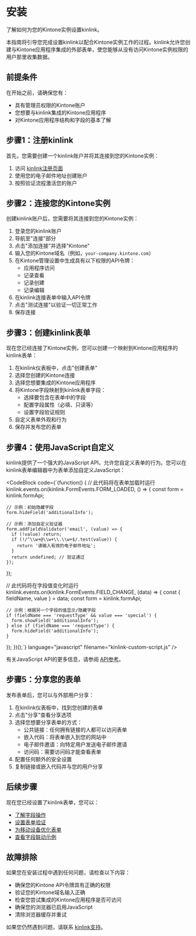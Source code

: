 
# 安装

<div className="mt-2 text-lg text-muted-foreground">
  了解如何为您的Kintone实例设置kinlink。
</div>

<div className="docs-content">

本指南将引导您完成设置kinlink以配合Kintone实例工作的过程。kinlink允许您创建与Kintone应用程序集成的外部表单，使您能够从没有访问Kintone实例权限的用户那里收集数据。

## 前提条件

在开始之前，请确保您有：

- 具有管理员权限的Kintone账户
- 您想要与kinlink集成的Kintone应用程序
- 对Kintone应用程序结构和字段的基本了解

## 步骤1：注册kinlink

首先，您需要创建一个kinlink账户并将其连接到您的Kintone实例：

1. 访问 [kinlink注册页面](https://kinlink.io/signup)
2. 使用您的电子邮件地址创建账户
3. 按照验证流程激活您的账户

## 步骤2：连接您的Kintone实例

创建kinlink账户后，您需要将其连接到您的Kintone实例：

1. 登录您的kinlink账户
2. 导航至"连接"部分
3. 点击"添加连接"并选择"Kintone"
4. 输入您的Kintone域名（例如，`your-company.kintone.com`）
5. 在Kintone管理设置中生成具有以下权限的API令牌：
    - 应用程序访问
    - 记录查看
    - 记录创建
    - 记录编辑
6. 在kinlink连接表单中输入API令牌
7. 点击"测试连接"以验证一切正常工作
8. 保存连接

## 步骤3：创建kinlink表单

现在您已经连接了Kintone实例，您可以创建一个映射到Kintone应用程序的kinlink表单：

1. 在kinlink仪表板中，点击"创建表单"
2. 选择您创建的Kintone连接
3. 选择您想要集成的Kintone应用程序
4. 将Kintone字段映射到kinlink表单字段：
    - 选择要包含在表单中的字段
    - 配置字段属性（必填、只读等）
    - 设置字段验证规则
5. 自定义表单外观和行为
6. 保存并发布您的表单

## 步骤4：使用JavaScript自定义

kinlink提供了一个强大的JavaScript API，允许您自定义表单的行为。您可以在kinlink表单编辑器中为表单添加自定义JavaScript：

<CodeBlock
  code={`(function() {
  // 此代码将在表单加载时运行
  kinlink.events.on(kinlink.FormEvents.FORM_LOADED, () => {
    const form = kinlink.formApi;
    
    // 示例：初始隐藏字段
    form.hideField('additionalInfo');
    
    // 示例：添加自定义验证器
    form.addFieldValidator('email', (value) => {
      if (!value) return;
      if (!/^\\w+@\\w+\\.\\w+$/.test(value)) {
        return '请输入有效的电子邮件地址';
      }
      return undefined; // 验证通过
    });
  });
  
  // 此代码将在字段值变化时运行
  kinlink.events.on(kinlink.FormEvents.FIELD_CHANGE, (data) => {
    const { fieldName, value } = data;
    const form = kinlink.formApi;
    
    // 示例：根据另一个字段的值显示/隐藏字段
    if (fieldName === 'requestType' && value === 'special') {
      form.showField('additionalInfo');
    } else if (fieldName === 'requestType') {
      form.hideField('additionalInfo');
    }
  });
})();`}
  language="javascript"
  filename="kinlink-custom-script.js"
/>

有关JavaScript API的更多信息，请参阅 [API参考](/docs/api-reference)。

## 步骤5：分享您的表单

发布表单后，您可以与外部用户分享：

1. 在kinlink仪表板中，找到您创建的表单
2. 点击"分享"查看分享选项
3. 选择您想要分享表单的方式：
    - 公共链接：任何拥有链接的人都可以访问表单
    - 嵌入代码：将表单嵌入到您的网站中
    - 电子邮件邀请：向特定用户发送电子邮件邀请
    - 访问码：需要访问码才能查看表单
4. 配置任何额外的安全设置
5. 复制链接或嵌入代码并与您的用户分享

## 后续步骤

现在您已经设置了kinlink表单，您可以：

- [了解字段操作](/docs/guides/field-operations)
- [设置表单验证](/docs/guides/form-validation)
- [为移动设备优化表单](/docs/guides/mobile-adaptation)
- [查看字段联动示例](/docs/examples/field-linking)

## 故障排除

如果您在安装过程中遇到任何问题，请检查以下内容：

- 确保您的Kintone API令牌具有正确的权限
- 验证您的Kintone域名输入正确
- 检查您尝试集成的Kintone应用程序是否可访问
- 确保您的浏览器已启用JavaScript
- 清除浏览器缓存并重试

如果您仍然遇到问题，请联系 [kinlink支持](mailto:support@kinlink.io)。

</div> 